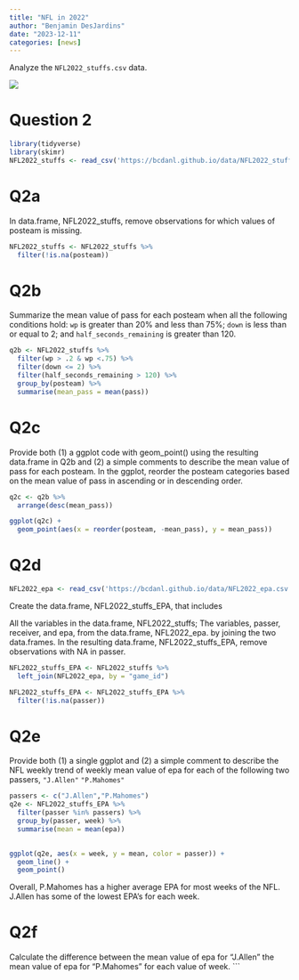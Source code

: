 ```yaml
---
title: "NFL in 2022"
author: "Benjamin DesJardins"
date: "2023-12-11"
categories: [news]
---
```


Analyze the `NFL2022_stuffs.csv` data.

![](thumbnail.jpg)

# Question 2
```r
library(tidyverse)
library(skimr)
NFL2022_stuffs <- read_csv('https://bcdanl.github.io/data/NFL2022_stuffs.csv')
```

# Q2a
In data.frame, NFL2022_stuffs, remove observations for which values of posteam is missing.

```r
NFL2022_stuffs <- NFL2022_stuffs %>%
  filter(!is.na(posteam))
```


# Q2b
Summarize the mean value of pass for each posteam when all the following conditions hold:
  `wp` is greater than 20% and less than 75%;
  `down` is less than or equal to 2; and
  `half_seconds_remaining` is greater than 120.
```r
q2b <- NFL2022_stuffs %>% 
  filter(wp > .2 & wp <.75) %>% 
  filter(down <= 2) %>% 
  filter(half_seconds_remaining > 120) %>% 
  group_by(posteam) %>% 
  summarise(mean_pass = mean(pass))
```
  
# Q2c
Provide both (1) a ggplot code with geom_point() using the resulting data.frame in Q2b and (2) a simple comments to describe the mean value of pass for each posteam.
  In the ggplot, reorder the posteam categories based on the mean value of pass in ascending or in   descending order.

```r
q2c <- q2b %>% 
  arrange(desc(mean_pass))

ggplot(q2c) + 
  geom_point(aes(x = reorder(posteam, -mean_pass), y = mean_pass))
```

# Q2d
``` r
NFL2022_epa <- read_csv('https://bcdanl.github.io/data/NFL2022_epa.csv')

``` 
Create the data.frame, NFL2022_stuffs_EPA, that includes

All the variables in the data.frame, NFL2022_stuffs;
  The variables, passer, receiver, and epa, from the data.frame, NFL2022_epa. by joining the two    data.frames.
In the resulting data.frame, NFL2022_stuffs_EPA, remove observations with NA in passer.

```r
NFL2022_stuffs_EPA <- NFL2022_stuffs %>% 
  left_join(NFL2022_epa, by = "game_id")

NFL2022_stuffs_EPA <- NFL2022_stuffs_EPA %>%
  filter(!is.na(passer))
```

# Q2e
Provide both (1) a single ggplot and (2) a simple comment to describe the NFL weekly trend of weekly mean value of epa for each of the following two passers,
  `"J.Allen"`
  `"P.Mahomes"`

```r
passers <- c("J.Allen","P.Mahomes")
q2e <- NFL2022_stuffs_EPA %>% 
  filter(passer %in% passers) %>% 
  group_by(passer, week) %>% 
  summarise(mean = mean(epa))
  

ggplot(q2e, aes(x = week, y = mean, color = passer)) +
  geom_line() +
  geom_point()
```
Overall, P.Mahomes has a higher average EPA for most weeks of the NFL. J.Allen
has some of the lowest EPA's for each week. 

# Q2f

Calculate the difference between the mean value of epa for "J.Allen" the mean 
value of epa for "P.Mahomes" for each value of week.
```
 
 